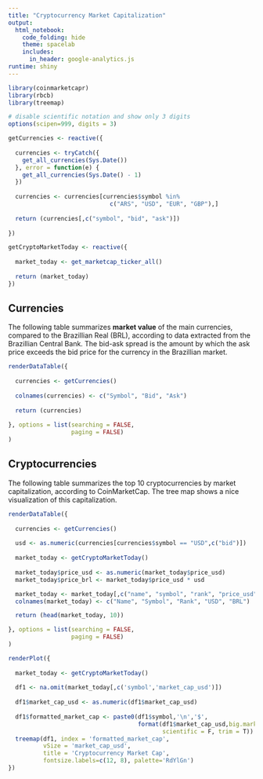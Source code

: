 ```yaml
---
title: "Cryptocurrency Market Capitalization"
output:
  html_notebook:
    code_folding: hide
    theme: spacelab
    includes:
      in_header: google-analytics.js
runtime: shiny
---
```


```r
library(coinmarketcapr)
library(rbcb)
library(treemap)

# disable scientific notation and show only 3 digits
options(scipen=999, digits = 3)

getCurrencies <- reactive({
  
  currencies <- tryCatch({
    get_all_currencies(Sys.Date())
  }, error = function(e) {
    get_all_currencies(Sys.Date() - 1)
  })
  
  currencies <- currencies[currencies$symbol %in%
                             c("ARS", "USD", "EUR", "GBP"),]
  
  return (currencies[,c("symbol", "bid", "ask")])
  
})

getCryptoMarketToday <- reactive({
  
  market_today <- get_marketcap_ticker_all()
  
  return (market_today)
})

```

## Currencies

The following table summarizes **market value** of the main currencies, compared to the Brazillian Real (BRL), according to data extracted from the Brazillian Central Bank. The bid-ask spread is the amount by which the ask price exceeds the bid price for the currency in the Brazillian market.

```r

renderDataTable({
  
  currencies <- getCurrencies()
  
  colnames(currencies) <- c("Symbol", "Bid", "Ask")
  
  return (currencies)
  
}, options = list(searching = FALSE,
                  paging = FALSE)
)

```

## Cryptocurrencies

The following table summarizes the top 10 cryptocurrencies by market capitalization, according to CoinMarketCap. The tree map shows a nice visualization of this capitalization.

```r

renderDataTable({
  
  currencies <- getCurrencies()
  
  usd <- as.numeric(currencies[currencies$symbol == "USD",c("bid")])
  
  market_today <- getCryptoMarketToday()
  
  market_today$price_usd <- as.numeric(market_today$price_usd)
  market_today$price_brl <- market_today$price_usd * usd

  market_today <- market_today[,c("name", "symbol", "rank", "price_usd", "price_brl")]
  colnames(market_today) <- c("Name", "Symbol", "Rank", "USD", "BRL")

  return (head(market_today, 10))

}, options = list(searching = FALSE,
                  paging = FALSE)
)

```

```r
renderPlot({
  
  market_today <- getCryptoMarketToday()
  
  df1 <- na.omit(market_today[,c('symbol','market_cap_usd')])
  
  df1$market_cap_usd <- as.numeric(df1$market_cap_usd)
  
  df1$formatted_market_cap <- paste0(df1$symbol,'\n','$',
                                     format(df1$market_cap_usd,big.mark = ',',
                                            scientific = F, trim = T))
  treemap(df1, index = 'formatted_market_cap',
          vSize = 'market_cap_usd',
          title = 'Cryptocurrency Market Cap',
          fontsize.labels=c(12, 8), palette='RdYlGn')
})

```